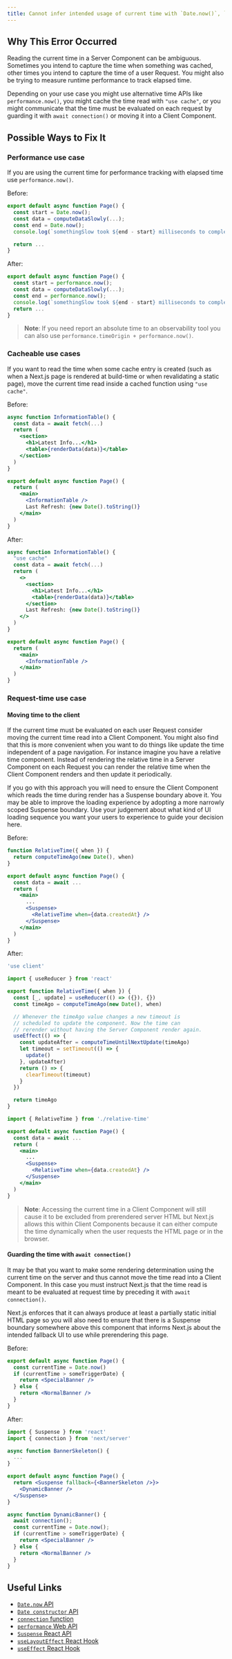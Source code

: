 ```yaml
---
title: Cannot infer intended usage of current time with `Date.now()`, `Date()`, or `new Date()` in a Server Component
---
```


## Why This Error Occurred

Reading the current time in a Server Component can be ambiguous. Sometimes you intend to capture the time when something was cached, other times you intend to capture the time of a user Request. You might also be trying to measure runtime performance to track elapsed time.

Depending on your use case you might use alternative time APIs like `performance.now()`, you might cache the time read with `"use cache"`, or you might communicate that the time must be evaluated on each request by guarding it with `await connection()` or moving it into a Client Component.

## Possible Ways to Fix It

### Performance use case

If you are using the current time for performance tracking with elapsed time use `performance.now()`.

Before:

```jsx filename="app/page.js"
export default async function Page() {
  const start = Date.now();
  const data = computeDataSlowly(...);
  const end = Date.now();
  console.log(`somethingSlow took ${end - start} milliseconds to complete`)

  return ...
}
```

After:

```jsx filename="app/page.js"
export default async function Page() {
  const start = performance.now();
  const data = computeDataSlowly(...);
  const end = performance.now();
  console.log(`somethingSlow took ${end - start} milliseconds to complete`)
  return ...
}
```

> **Note**: If you need report an absolute time to an observability tool you can also use `performance.timeOrigin + performance.now()`.

### Cacheable use cases

If you want to read the time when some cache entry is created (such as when a Next.js page is rendered at build-time or when revalidating a static page), move the current time read inside a cached function using `"use cache"`.

Before:

```jsx filename="app/page.js"
async function InformationTable() {
  const data = await fetch(...)
  return (
    <section>
      <h1>Latest Info...</h1>
      <table>{renderData(data)}</table>
    </section>
  )
}

export default async function Page() {
  return (
    <main>
      <InformationTable />
      Last Refresh: {new Date().toString()}
    </main>
  )
}
```

After:

```jsx filename="app/page.js"
async function InformationTable() {
  "use cache"
  const data = await fetch(...)
  return (
    <>
      <section>
        <h1>Latest Info...</h1>
        <table>{renderData(data)}</table>
      </section>
      Last Refresh: {new Date().toString()}
    </>
  )
}

export default async function Page() {
  return (
    <main>
      <InformationTable />
    </main>
  )
}
```

### Request-time use case

#### Moving time to the client

If the current time must be evaluated on each user Request consider moving the current time read into a Client Component. You might also find that this is more convenient when you want to do things like update the time independent of a page navigation. For instance imagine you have a relative time component. Instead of rendering the relative time in a Server Component on each Request you can render the relative time when the Client Component renders and then update it periodically.

If you go with this approach you will need to ensure the Client Component which reads the time during render has a Suspense boundary above it. You may be able to improve the loading experience by adopting a more narrowly scoped Suspense boundary. Use your judgement about what kind of UI loading sequence you want your users to experience to guide your decision here.

Before:

```jsx filename="app/page.js"
function RelativeTime({ when }) {
  return computeTimeAgo(new Date(), when)
}

export default async function Page() {
  const data = await ...
  return (
    <main>
      ...
      <Suspense>
        <RelativeTime when={data.createdAt} />
      </Suspense>
    </main>
  )
}
```

After:

```jsx filename="app/relative-time.js"
'use client'

import { useReducer } from 'react'

export function RelativeTime({ when }) {
  const [_, update] = useReducer(() => ({}), {})
  const timeAgo = computeTimeAgo(new Date(), when)

  // Whenever the timeAgo value changes a new timeout is
  // scheduled to update the component. Now the time can
  // rerender without having the Server Component render again.
  useEffect(() => {
    const updateAfter = computeTimeUntilNextUpdate(timeAgo)
    let timeout = setTimeout(() => {
      update()
    }, updateAfter)
    return () => {
      clearTimeout(timeout)
    }
  })

  return timeAgo
}
```

```jsx filename="app/page.js"
import { RelativeTime } from './relative-time'

export default async function Page() {
  const data = await ...
  return (
    <main>
      ...
      <Suspense>
        <RelativeTime when={data.createdAt} />
      </Suspense>
    </main>
  )
}
```

> **Note**: Accessing the current time in a Client Component will still cause it to be excluded from prerendered server HTML but Next.js allows this within Client Components because it can either compute the time dynamically when the user requests the HTML page or in the browser.

#### Guarding the time with `await connection()`

It may be that you want to make some rendering determination using the current time on the server and thus cannot move the time read into a Client Component. In this case you must instruct Next.js that the time read is meant to be evaluated at request time by preceding it with `await connection()`.

Next.js enforces that it can always produce at least a partially static initial HTML page so you will also need to ensure that there is a Suspense boundary somewhere above this component that informs Next.js about the intended fallback UI to use while prerendering this page.

Before:

```jsx filename="app/page.js"
export default async function Page() {
  const currentTime = Date.now()
  if (currentTime > someTriggerDate) {
    return <SpecialBanner />
  } else {
    return <NormalBanner />
  }
}
```

After:

```jsx filename="app/page.js"
import { Suspense } from 'react'
import { connection } from 'next/server'

async function BannerSkeleton() {
  ...
}

export default async function Page() {
  return <Suspense fallback={<BannerSkeleton />}>
    <DynamicBanner />
  </Suspense>
}

async function DynamicBanner() {
  await connection();
  const currentTime = Date.now();
  if (currentTime > someTriggerDate) {
    return <SpecialBanner />
  } else {
    return <NormalBanner />
  }
}
```

## Useful Links

- [`Date.now` API](https://developer.mozilla.org/en-US/docs/Web/JavaScript/Reference/Global_Objects/Date/now)
- [`Date constructor` API](https://developer.mozilla.org/en-US/docs/Web/JavaScript/Reference/Global_Objects/Date/Date)
- [`connection` function](/docs/app/api-reference/functions/connection)
- [`performance` Web API](https://developer.mozilla.org/en-US/docs/Web/API/Performance)
- [`Suspense` React API](https://react.dev/reference/react/Suspense)
- [`useLayoutEffect` React Hook](https://react.dev/reference/react/useLayoutEffect)
- [`useEffect` React Hook](https://react.dev/reference/react/useEffect)
